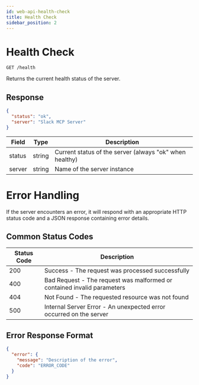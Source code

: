 ```yaml
---
id: web-api-health-check
title: Health Check
sidebar_position: 2
---
```


# Health Check

```
GET /health
```

Returns the current health status of the server.

## Response

```json
{
  "status": "ok",
  "server": "Slack MCP Server"
}
```

| Field  | Type   | Description                                             |
|--------|--------|---------------------------------------------------------|
| status | string | Current status of the server (always "ok" when healthy) |
| server | string | Name of the server instance                             |

# Error Handling

If the server encounters an error, it will respond with an appropriate HTTP status code and a JSON response containing error details.

## Common Status Codes

| Status Code | Description                                                             |
|-------------|-------------------------------------------------------------------------|
| 200         | Success - The request was processed successfully                        |
| 400         | Bad Request - The request was malformed or contained invalid parameters |
| 404         | Not Found - The requested resource was not found                        |
| 500         | Internal Server Error - An unexpected error occurred on the server      |

## Error Response Format

```json
{
  "error": {
    "message": "Description of the error",
    "code": "ERROR_CODE"
  }
}
```
